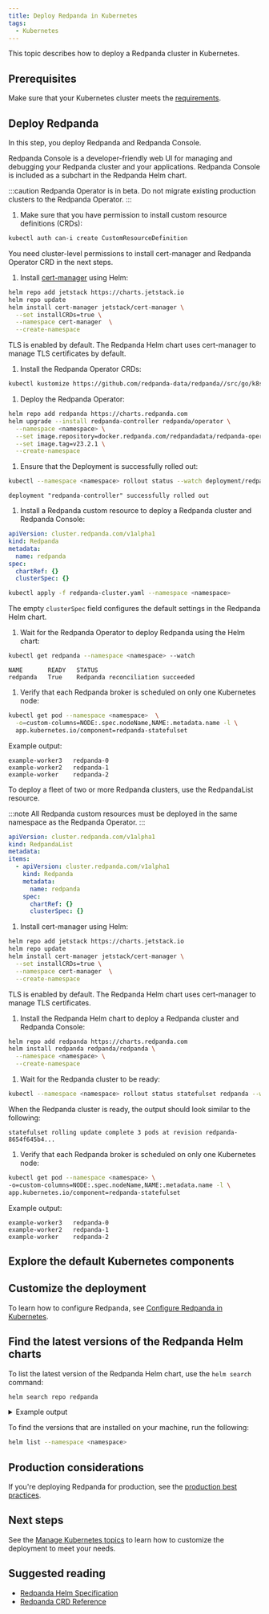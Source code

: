```yaml
---
title: Deploy Redpanda in Kubernetes
tags:
  - Kubernetes
---
```


<head>
    <meta name="title" content="Deploy Redpanda using only the Helm Chart or with the Redpanda Operator | Redpanda Docs"/>
    <meta name="description" content="Deploy a Redpanda cluster in Kubernetes."/>
    <link rel="canonical" href="https://docs.redpanda.com/docs/deploy/deployment-option/self-hosted/kubernetes/kubernetes-deploy/" />
</head>


This topic describes how to deploy a Redpanda cluster in Kubernetes.

## Prerequisites

Make sure that your Kubernetes cluster meets the [requirements](../kubernetes-cluster-requirements).

## Deploy Redpanda

In this step, you deploy Redpanda and Redpanda Console.

Redpanda Console is a developer-friendly web UI for managing and debugging your Redpanda cluster and your applications. Redpanda Console is included as a subchart in the Redpanda Helm chart.

<Tabs groupId="kubernetes-tool">
<TabItem value="operator" label="Helm + Operator">

:::caution
Redpanda Operator is in beta. Do not migrate existing production clusters to the Redpanda Operator.
:::

1. Make sure that you have permission to install custom resource definitions (CRDs):

  ```bash
  kubectl auth can-i create CustomResourceDefinition
  ```

  You need cluster-level permissions to install cert-manager and Redpanda Operator CRD in the next steps.

1. Install [cert-manager](https://cert-manager.io/docs/installation/helm/) using Helm:

  ```bash
  helm repo add jetstack https://charts.jetstack.io
  helm repo update
  helm install cert-manager jetstack/cert-manager \
    --set installCRDs=true \
    --namespace cert-manager  \
    --create-namespace
  ```

  TLS is enabled by default. The Redpanda Helm chart uses cert-manager to manage TLS certificates by default.

1. Install the Redpanda Operator CRDs:

  ```bash
  kubectl kustomize https://github.com/redpanda-data/redpanda//src/go/k8s/config/crd | kubectl apply -f -
  ```

1. Deploy the Redpanda Operator:

  ```bash
  helm repo add redpanda https://charts.redpanda.com
  helm upgrade --install redpanda-controller redpanda/operator \
    --namespace <namespace> \
    --set image.repository=docker.redpanda.com/redpandadata/redpanda-operator \
    --set image.tag=v23.2.1 \
    --create-namespace
  ```

1. Ensure that the Deployment is successfully rolled out:

  ```bash
  kubectl --namespace <namespace> rollout status --watch deployment/redpanda-controller
  ```

  ```text-no-copy
  deployment "redpanda-controller" successfully rolled out
  ```

1. Install a Redpanda custom resource to deploy a Redpanda cluster and Redpanda Console:

  ```yaml title="redpanda-cluster.yaml"
  apiVersion: cluster.redpanda.com/v1alpha1
  kind: Redpanda
  metadata:
    name: redpanda
  spec:
    chartRef: {}
    clusterSpec: {}
  ```

  ```bash
  kubectl apply -f redpanda-cluster.yaml --namespace <namespace>
  ```

  The empty `clusterSpec` field configures the default settings in the Redpanda Helm chart.

1. Wait for the Redpanda Operator to deploy Redpanda using the Helm chart:

  ```bash
  kubectl get redpanda --namespace <namespace> --watch
  ```

  ```text-no-copy
  NAME       READY   STATUS
  redpanda   True    Redpanda reconciliation succeeded
  ```

1. Verify that each Redpanda broker is scheduled on only one Kubernetes node:

  ```bash
  kubectl get pod --namespace <namespace>  \
    -o=custom-columns=NODE:.spec.nodeName,NAME:.metadata.name -l \
    app.kubernetes.io/component=redpanda-statefulset
  ```

  Example output:

  ```text-no-copy
  example-worker3   redpanda-0
  example-worker2   redpanda-1
  example-worker    redpanda-2
  ```

To deploy a fleet of two or more Redpanda clusters, use the RedpandaList resource.

:::note
All Redpanda custom resources must be deployed in the same namespace as the Redpanda Operator.
:::

```yaml
apiVersion: cluster.redpanda.com/v1alpha1
kind: RedpandaList
metadata:
items:
  - apiVersion: cluster.redpanda.com/v1alpha1
    kind: Redpanda
    metadata:
      name: redpanda
    spec:
      chartRef: {}
      clusterSpec: {}
```

</TabItem>
<TabItem value="helm" label="Helm">

1. Install cert-manager using Helm:

  ```bash
  helm repo add jetstack https://charts.jetstack.io
  helm repo update
  helm install cert-manager jetstack/cert-manager \
    --set installCRDs=true \
    --namespace cert-manager  \
    --create-namespace
  ```

  TLS is enabled by default. The Redpanda Helm chart uses cert-manager to manage TLS certificates.

1. Install the Redpanda Helm chart to deploy a Redpanda cluster and Redpanda Console:

  ```bash
  helm repo add redpanda https://charts.redpanda.com
  helm install redpanda redpanda/redpanda \
    --namespace <namespace> \
    --create-namespace
  ```

1. Wait for the Redpanda cluster to be ready:

  ```bash
  kubectl --namespace <namespace> rollout status statefulset redpanda --watch
  ```

  When the Redpanda cluster is ready, the output should look similar to the following:

  ```
  statefulset rolling update complete 3 pods at revision redpanda-8654f645b4...
  ```

1. Verify that each Redpanda broker is scheduled on only one Kubernetes node:

  ```bash
  kubectl get pod --namespace <namespace> \
  -o=custom-columns=NODE:.spec.nodeName,NAME:.metadata.name -l \
  app.kubernetes.io/component=redpanda-statefulset
  ```

  Example output:

  ```text-no-copy
  example-worker3   redpanda-0
  example-worker2   redpanda-1
  example-worker    redpanda-2
  ```

</TabItem>
</Tabs>

## Explore the default Kubernetes components

<DefaultComponents/>

## Customize the deployment

To learn how to configure Redpanda, see [Configure Redpanda in Kubernetes](../../../../../manage/kubernetes/configure-helm-chart).

## Find the latest versions of the Redpanda Helm charts

To list the latest version of the Redpanda Helm chart, use the `helm search` command:

```bash
helm search repo redpanda
```

<details>
<summary>
Example output
</summary>

```
NAME             	CHART VERSION	APP VERSION	DESCRIPTION
redpanda/redpanda	2.4.0        	v22.3.9    	Redpanda is the real-time engine for modern apps.
redpanda/console 	0.3.3        	v2.0.2     	Helm chart to deploy Redpanda Console.
```

</details>

To find the versions that are installed on your machine, run the following:

```bash
helm list --namespace <namespace>
```

## Production considerations

If you're deploying Redpanda for production, see the [production best practices](../kubernetes-best-practices).

## Next steps

See the [Manage Kubernetes topics](../../../../../manage/kubernetes) to learn how to customize the deployment to meet your needs.

## Suggested reading

- [Redpanda Helm Specification](../../../../../reference/redpanda-helm-spec)
- [Redpanda CRD Reference](../../../../../reference/crd)
